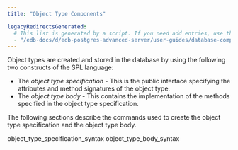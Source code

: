 ```yaml
---
title: "Object Type Components"

legacyRedirectsGenerated:
  # This list is generated by a script. If you need add entries, use the `legacyRedirects` key.
  - "/edb-docs/d/edb-postgres-advanced-server/user-guides/database-compatibility-for-oracle-developers-guide/12/Database_Compatibility_for_Oracle_Developers_Guide.1.094.html"
---
```


<div id="object_type_components" class="registered_link"></div>

Object types are created and stored in the database by using the following two constructs of the SPL language:

-   The *object type specification* - This is the public interface specifying the attributes and method signatures of the object type.
-   The *object type body* - This contains the implementation of the methods specified in the object type specification.

The following sections describe the commands used to create the object type specification and the object type body.

<div class="toctree" maxdepth="3">

object_type_specification_syntax object_type_body_syntax

</div>
